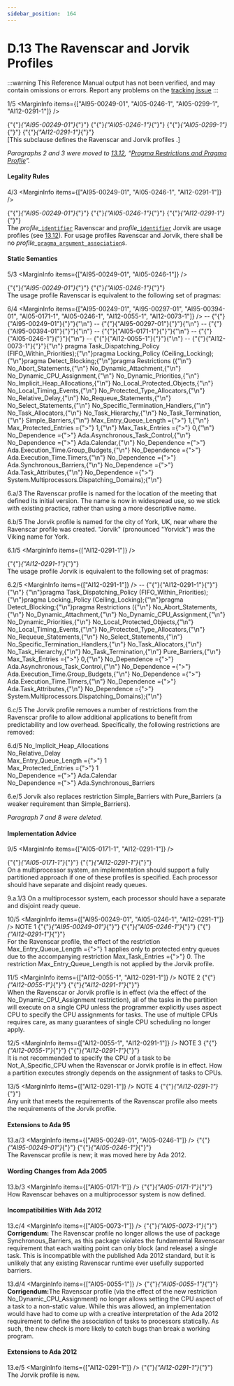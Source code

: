 ```yaml
---
sidebar_position:  164
---
```


# D.13 The Ravenscar and Jorvik Profiles

:::warning
This Reference Manual output has not been verified,
and may contain omissions or errors.
Report any problems on the [tracking issue](https://github.com/ada-lang-io/ada-lang-io/issues/20)
:::


<MarginText>1/5</MarginText>
<MarginInfo items={["AI95-00249-01", "AI05-0246-1", "AI05-0299-1", "AI12-0291-1"]} /><p>{"{"}<em>{"AI95-00249-01"}</em>{"}"} {"{"}<em>{"AI05-0246-1"}</em>{"}"} {"{"}<em>{"AI05-0299-1"}</em>{"}"} {"{"}<em>{"AI12-0291-1"}</em>{"}"} <br />[This subclause defines the Ravenscar and Jorvik profiles .] <br /></p>

<p><em>Paragraphs 2 and 3 were moved to <a href="../AA-13/AA-13.12">13.12</a>, &ldquo;<a href="../AA-13/AA-13.12">Pragma Restrictions and Pragma Profile</a>&rdquo;.</em> <br /></p>


#### Legality Rules

<MarginText>4/3</MarginText>
<MarginInfo items={["AI95-00249-01", "AI05-0246-1", "AI12-0291-1"]} /><p>{"{"}<em>{"AI95-00249-01"}</em>{"}"} {"{"}<em>{"AI05-0246-1"}</em>{"}"} {"{"}<em>{"AI12-0291-1"}</em>{"}"} <br />The <em>profile_</em><code><a href="../AA-2/AA-2.3#S0002">identifier</a></code> Ravenscar and <em>profile_</em><code><a href="../AA-2/AA-2.3#S0002">identifier</a></code> Jorvik are  usage profiles  (see <a href="../AA-13/AA-13.12">13.12</a>). For usage profiles  Ravenscar and Jorvik, there shall be no <em>profile_</em><code><a href="../AA-2/AA-2.8#S0020">pragma_argument_association</a></code>s. <br /></p>


#### Static Semantics

<MarginText>5/3</MarginText>
<MarginInfo items={["AI95-00249-01", "AI05-0246-1"]} /><p>{"{"}<em>{"AI95-00249-01"}</em>{"}"} {"{"}<em>{"AI05-0246-1"}</em>{"}"} <br />The usage profile Ravenscar is equivalent to the following set of pragmas:<br /></p>

<MarginText>6/4</MarginText>
<MarginInfo items={["AI95-00249-01", "AI95-00297-01", "AI95-00394-01", "AI05-0171-1", "AI05-0246-1", "AI12-0055-1", "AI12-0073-1"]} /><CodeBlock language="ada">
--  {"{"}{"AI95-00249-01"}{"}"}{"\n"} --  {"{"}{"AI95-00297-01"}{"}"}{"\n"} --  {"{"}{"AI95-00394-01"}{"}"}{"\n"} --  {"{"}{"AI05-0171-1"}{"}"}{"\n"} --  {"{"}{"AI05-0246-1"}{"}"}{"\n"} --  {"{"}{"AI12-0055-1"}{"}"}{"\n"} --  {"{"}{"AI12-0073-1"}{"}"}{"\n"} pragma Task_Dispatching_Policy (FIFO_Within_Priorities);{"\n"}pragma Locking_Policy (Ceiling_Locking);{"\n"}pragma Detect_Blocking;{"\n"}pragma Restrictions ({"\n"}              No_Abort_Statements,{"\n"}              No_Dynamic_Attachment,{"\n"}              No_Dynamic_CPU_Assignment,{"\n"}              No_Dynamic_Priorities,{"\n"}              No_Implicit_Heap_Allocations,{"\n"}              No_Local_Protected_Objects,{"\n"}              No_Local_Timing_Events,{"\n"}              No_Protected_Type_Allocators,{"\n"}              No_Relative_Delay,{"\n"}              No_Requeue_Statements,{"\n"}              No_Select_Statements,{"\n"}              No_Specific_Termination_Handlers,{"\n"}              No_Task_Allocators,{"\n"}              No_Task_Hierarchy,{"\n"}              No_Task_Termination,{"\n"}              Simple_Barriers,{"\n"}              Max_Entry_Queue_Length ={">"} 1,{"\n"}              Max_Protected_Entries ={">"} 1,{"\n"}              Max_Task_Entries ={">"} 0,{"\n"}              No_Dependence ={">"} Ada.Asynchronous_Task_Control,{"\n"}              No_Dependence ={">"} Ada.Calendar,{"\n"}              No_Dependence ={">"} Ada.Execution_Time.Group_Budgets,{"\n"}              No_Dependence ={">"} Ada.Execution_Time.Timers,{"\n"}              No_Dependence ={">"} Ada.Synchronous_Barriers,{"\n"}              No_Dependence ={">"} Ada.Task_Attributes,{"\n"}              No_Dependence ={">"} System.Multiprocessors.Dispatching_Domains);{"\n"}

</CodeBlock>
<MarginText>6.a/3</MarginText>
<Admonition type="aarm" aarm="discussion" title="Discussion: ">
<strong></strong>The Ravenscar profile is named for the location of the meeting that defined its initial version. The name is now in widespread use, so we stick with existing practice, rather than using a more descriptive name.<br /></Admonition>

<MarginText>6.b/5</MarginText>
<Admonition type="aarm" aarm="note" title="Note: ">
The Jorvik profile is named for the city of York, UK, near where the Ravenscar profile was created. "Jorvik" (pronounced "Yorvick") was the Viking name for York. <br /></Admonition>

<MarginText>6.1/5</MarginText>
<MarginInfo items={["AI12-0291-1"]} /><p>{"{"}<em>{"AI12-0291-1"}</em>{"}"} <br />The usage profile Jorvik is equivalent to the following set of pragmas:<br /></p>

<MarginText>6.2/5</MarginText>
<MarginInfo items={["AI12-0291-1"]} /><CodeBlock language="ada">
--  {"{"}{"AI12-0291-1"}{"}"}{"\n"} {"\n"}pragma Task_Dispatching_Policy (FIFO_Within_Priorities);{"\n"}pragma Locking_Policy (Ceiling_Locking);{"\n"}pragma Detect_Blocking;{"\n"}pragma Restrictions ({"\n"}              No_Abort_Statements,{"\n"}              No_Dynamic_Attachment,{"\n"}              No_Dynamic_CPU_Assignment,{"\n"}              No_Dynamic_Priorities,{"\n"}              No_Local_Protected_Objects,{"\n"}              No_Local_Timing_Events,{"\n"}              No_Protected_Type_Allocators,{"\n"}              No_Requeue_Statements,{"\n"}              No_Select_Statements,{"\n"}              No_Specific_Termination_Handlers,{"\n"}              No_Task_Allocators,{"\n"}              No_Task_Hierarchy,{"\n"}              No_Task_Termination,{"\n"}              Pure_Barriers,{"\n"}              Max_Task_Entries ={">"} 0,{"\n"}              No_Dependence ={">"} Ada.Asynchronous_Task_Control,{"\n"}              No_Dependence ={">"} Ada.Execution_Time.Group_Budgets,{"\n"}              No_Dependence ={">"} Ada.Execution_Time.Timers,{"\n"}              No_Dependence ={">"} Ada.Task_Attributes,{"\n"}              No_Dependence ={">"} System.Multiprocessors.Dispatching_Domains);{"\n"}

</CodeBlock>
<MarginText>6.c/5</MarginText>
<Admonition type="aarm" aarm="discussion" title="Discussion: ">
<strong></strong>The Jorvik profile removes a number of restrictions from the Ravenscar profile to allow additional applications to benefit from predictability and low overhead. Specifically, the following restrictions are removed: <br /></Admonition>

<MarginText>6.d/5</MarginText>
<Admonition type="aarm" aarm="note" title="Note: ">
    No_Implicit_Heap_Allocations<br />    No_Relative_Delay<br />    Max_Entry_Queue_Length ={">"} 1<br />    Max_Protected_Entries ={">"} 1<br />    No_Dependence ={">"} Ada.Calendar<br />    No_Dependence ={">"} Ada.Synchronous_Barriers<br /></Admonition>

<MarginText>6.e/5</MarginText>
<Admonition type="aarm" aarm="note" title="Note: ">
Jorvik also replaces restriction Simple_Barriers with Pure_Barriers (a weaker requirement than Simple_Barriers). <br /></Admonition>

<p><em>Paragraph 7 and 8 were deleted.</em> <br /></p>


#### Implementation Advice

<MarginText>9/5</MarginText>
<MarginInfo items={["AI05-0171-1", "AI12-0291-1"]} /><p>{"{"}<em>{"AI05-0171-1"}</em>{"}"} {"{"}<em>{"AI12-0291-1"}</em>{"}"} <br />On a multiprocessor system, an implementation should support a fully partitioned approach if one of these profiles is specified. Each processor should have separate and disjoint ready queues.<br /></p>

<MarginText>9.a.1/3</MarginText>
<Admonition type="aarm" aarm="implementation-advice" title="Implementation Advice">
<strong></strong>On a multiprocessor system, each processor should have a separate and disjoint ready queue.<br /></Admonition>

<MarginText>10/5</MarginText>
<MarginInfo items={["AI95-00249-01", "AI05-0246-1", "AI12-0291-1"]} /><Admonition type="aarm" aarm="note" title="Note: ">
NOTE 1   {"{"}<em>{"AI95-00249-01"}</em>{"}"} {"{"}<em>{"AI05-0246-1"}</em>{"}"} {"{"}<em>{"AI12-0291-1"}</em>{"}"} <br />For the Ravenscar profile, the  effect of the restriction Max_Entry_Queue_Length ={">"} 1  applies only to protected entry queues due to the accompanying restriction  Max_Task_Entries ={">"} 0. The restriction Max_Entry_Queue_Length is not applied by the Jorvik profile.<br /></Admonition>

<MarginText>11/5</MarginText>
<MarginInfo items={["AI12-0055-1", "AI12-0291-1"]} /><Admonition type="aarm" aarm="note" title="Note: ">
NOTE 2   {"{"}<em>{"AI12-0055-1"}</em>{"}"} {"{"}<em>{"AI12-0291-1"}</em>{"}"} <br />When the Ravenscar or Jorvik profile is in effect (via the effect of the No_Dynamic_CPU_Assignment restriction), all of the tasks in the partition will execute on a single CPU unless the programmer explicitly uses aspect CPU to specify the CPU assignments for tasks. The use of multiple CPUs requires care, as many guarantees of single CPU scheduling no longer apply.<br /></Admonition>

<MarginText>12/5</MarginText>
<MarginInfo items={["AI12-0055-1", "AI12-0291-1"]} /><Admonition type="aarm" aarm="note" title="Note: ">
NOTE 3   {"{"}<em>{"AI12-0055-1"}</em>{"}"} {"{"}<em>{"AI12-0291-1"}</em>{"}"} <br />It is not recommended to specify the CPU of a task to be Not_A_Specific_CPU when the Ravenscar or Jorvik profile is in effect. How a partition executes strongly depends on the assignment of tasks to CPUs.<br /></Admonition>

<MarginText>13/5</MarginText>
<MarginInfo items={["AI12-0291-1"]} /><Admonition type="aarm" aarm="note" title="Note: ">
NOTE 4   {"{"}<em>{"AI12-0291-1"}</em>{"}"} <br />Any unit that meets the requirements of the Ravenscar profile also meets the requirements of the Jorvik profile. <br /></Admonition>


#### Extensions to Ada 95

<MarginText>13.a/3</MarginText>
<MarginInfo items={["AI95-00249-01", "AI05-0246-1"]} /><Admonition type="aarm" aarm="note" title="Note: ">
{"{"}<em>{"AI95-00249-01"}</em>{"}"} {"{"}<em>{"AI05-0246-1"}</em>{"}"} <br />The Ravenscar profile is new; it was moved here by Ada 2012. <br /></Admonition>


#### Wording Changes from Ada 2005

<MarginText>13.b/3</MarginText>
<MarginInfo items={["AI05-0171-1"]} /><Admonition type="aarm" aarm="note" title="Note: ">
{"{"}<em>{"AI05-0171-1"}</em>{"}"} <br />How Ravenscar behaves on a multiprocessor system is now defined. <br /></Admonition>


#### Incompatibilities With Ada 2012

<MarginText>13.c/4</MarginText>
<MarginInfo items={["AI05-0073-1"]} /><Admonition type="aarm" aarm="note" title="Note: ">
{"{"}<em>{"AI05-0073-1"}</em>{"}"} <strong><br />Corrigendum:</strong> The Ravenscar profile no longer allows the use of package Synchronous_Barriers, as this package violates the fundamental Ravenscar requirement that each waiting point can only block (and release) a single task. This is incompatible with the published Ada 2012 standard, but it is unlikely that any existing Ravenscar runtime ever usefully supported barriers.<br /></Admonition>

<MarginText>13.d/4</MarginText>
<MarginInfo items={["AI05-0055-1"]} /><Admonition type="aarm" aarm="note" title="Note: ">
{"{"}<em>{"AI05-0055-1"}</em>{"}"} <strong><br />Corrigendum:</strong>The Ravenscar profile (via the effect of the new restriction No_Dynamic_CPU_Assignment) no longer allows setting the CPU aspect of a task to a non-static value. While this was allowed, an implementation would have had to come up with a creative interpretation of the Ada 2012 requirement to define the association of tasks to processors statically. As such, the new check is more likely to catch bugs than break a working program. <br /></Admonition>


#### Extensions to Ada 2012

<MarginText>13.e/5</MarginText>
<MarginInfo items={["AI12-0291-1"]} /><Admonition type="aarm" aarm="note" title="Note: ">
{"{"}<em>{"AI12-0291-1"}</em>{"}"} <br />The Jorvik profile is new. <br /></Admonition>

